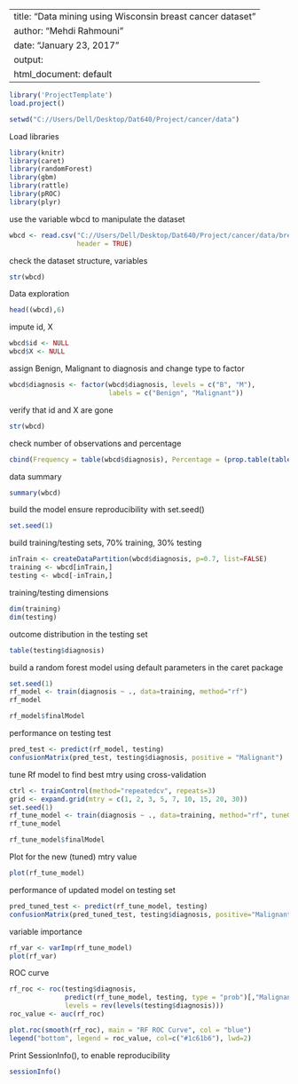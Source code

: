 ---
title: "Data mining using Wisconsin breast cancer dataset"
author: "Mehdi Rahmouni"
date: "January 23, 2017"
output:
  html_document: default
 ---


```r
library('ProjectTemplate')
load.project()
```


```r
setwd("C://Users/Dell/Desktop/Dat640/Project/cancer/data")

```

Load libraries

```r
library(knitr)
library(caret)
library(randomForest)
library(gbm)
library(rattle)
library(pROC)
library(plyr)
```

use the variable wbcd to manipulate the dataset

```r
wbcd <- read.csv("C://Users/Dell/Desktop/Dat640/Project/cancer/data/breast_cancer_wisconsin.csv",
                 header = TRUE)
```                 

check the dataset structure, variables

```r
str(wbcd)
```


Data exploration

```r
head((wbcd),6)
```

impute id, X 

```r
wbcd$id <- NULL
wbcd$X <- NULL
```

assign Benign, Malignant to diagnosis and change type to factor

```r
wbcd$diagnosis <- factor(wbcd$diagnosis, levels = c("B", "M"),
                         labels = c("Benign", "Malignant"))
```

verify that id and X are gone

```r
str(wbcd)
```

check number of observations and percentage

```r
cbind(Frequency = table(wbcd$diagnosis), Percentage = (prop.table(table(wbcd$diagnosis))* 100))
```

data summary

```r
summary(wbcd)
```

build the model
ensure reproducibility with set.seed()

```r
set.seed(1)
```

build training/testing sets, 70% training, 30% testing

```r
inTrain <- createDataPartition(wbcd$diagnosis, p=0.7, list=FALSE)
training <- wbcd[inTrain,]
testing <- wbcd[-inTrain,]
```

training/testing dimensions

```r
dim(training)
dim(testing)
```

outcome distribution in the testing set

```r
table(testing$diagnosis)
```

build a random forest model using default parameters
in the caret package

```r
set.seed(1)
rf_model <- train(diagnosis ~ ., data=training, method="rf")
rf_model
```

```r
rf_model$finalModel
```

performance on testing test

```r
pred_test <- predict(rf_model, testing)
confusionMatrix(pred_test, testing$diagnosis, positive = "Malignant")
```

tune Rf model to find best mtry
using cross-validation

```r
ctrl <- trainControl(method="repeatedcv", repeats=3)
grid <- expand.grid(mtry = c(1, 2, 3, 5, 7, 10, 15, 20, 30))
set.seed(1)
rf_tune_model <- train(diagnosis ~ ., data=training, method="rf", tuneGrid = grid, trControl = ctrl)
rf_tune_model
```

```r
rf_tune_model$finalModel
```

Plot for the new (tuned) mtry value

```r
plot(rf_tune_model)
```

performance of updated model on testing set

```r
pred_tuned_test <- predict(rf_tune_model, testing)
confusionMatrix(pred_tuned_test, testing$diagnosis, positive="Malignant")
```

variable importance

```r
rf_var <- varImp(rf_tune_model)
plot(rf_var)
```

ROC curve

```r
rf_roc <- roc(testing$diagnosis,
              predict(rf_tune_model, testing, type = "prob")[,"Malignant"],
              levels = rev(levels(testing$diagnosis)))
roc_value <- auc(rf_roc)

plot.roc(smooth(rf_roc), main = "RF ROC Curve", col = "blue")
legend("bottom", legend = roc_value, col=c("#1c61b6"), lwd=2)

```


Print SessionInfo(), to enable reproducibility

```r
sessionInfo()
```